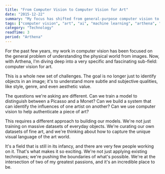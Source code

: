 ```yaml
---
title: "From Computer Vision to Computer Vision for Art"
date: "2015-12-22"
summary: "My focus has shifted from general-purpose computer vision to a very specific and challenging domain: computer vision for art. It's a fascinating new set of problems that requires a different way of thinking about algorithms and data."
tags: ["computer vision", "art", "ai", "machine learning", "arthena", "technical challenge"]
category: "Technology"
readTime: 3
period: "Arthena"
---
```


For the past few years, my work in computer vision has been focused on the general problem of understanding the physical world from images. Now, with Arthena, I'm diving deep into a very specific and fascinating sub-field: computer vision for art.

This is a whole new set of challenges. The goal is no longer just to identify objects in an image; it's to understand more subtle and subjective qualities, like style, genre, and even aesthetic value.

The questions we're asking are different. Can we train a model to distinguish between a Picasso and a Monet? Can we build a system that can identify the influences of one artist on another? Can we use computer vision to help authenticate a piece of art?

This requires a different approach to building our models. We're not just training on massive datasets of everyday objects. We're curating our own datasets of fine art, and we're thinking about how to capture the unique visual language of the art world.

It's a field that is still in its infancy, and there are very few people working on it. That's what makes it so exciting. We're not just applying existing techniques; we're pushing the boundaries of what's possible. We're at the intersection of two of my greatest passions, and it's an incredible place to be.

